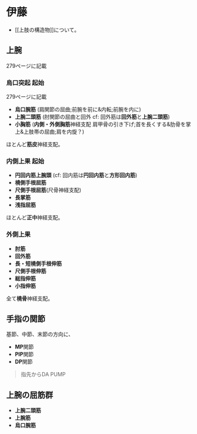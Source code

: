 # 伊藤

- [[上肢の構造物]]について。

## 上腕
279ページに記載
### 烏口突起 起始
279ページに記載

- **烏口腕筋** (肩関節の屈曲;前腕を前に&内転;前腕を内に)
- **上腕二頭筋** (肘関節の屈曲と回外 cf: 回外筋は**回外筋**と**上腕二頭筋**)
- **小胸筋** (**内側・外側胸筋**神経支配 肩甲骨の引き下げ;首を長くする&肋骨を掌上&上肢帯の屈曲;肩を内旋？)

ほとんど**筋皮**神経支配。

### 内側上果 起始
- **円回内筋上腕頭** (cf: 回内筋は**円回内筋**と**方形回内筋**)
- **橈側手根屈筋**
- **尺側手根屈筋**(尺骨神経支配)
- **長掌筋**
- **浅指屈筋**

ほとんど**正中**神経支配。

### 外側上果
- **肘筋**
- **回外筋**
- **長・短橈側手根伸筋**
- **尺側手根伸筋**
- **総指伸筋**
- **小指伸筋**

全て**橈骨**神経支配。

## 手指の関節
基節、中節、末節の方向に、
- **MP**関節
- **PIP**関節
- **DP**関節

> 指先からDA PUMP

## 上腕の屈筋群
- **上腕二頭筋**
- **上腕筋**
- **烏口腕筋**

